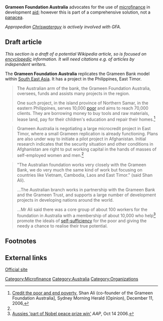 '''Grameen Foundation Australia''' advocates for the use of [[microfinance]] in development [[aid]]; however this is part of a comprehensive solution, not a [[panacea]].

''Appropedian [[User:Chriswaterguy|Chriswaterguy]] is actively involved with GFA.''

==Draft article==
''This section is a draft of a potential Wikipedia article, so is focused on [[Appropedia:Encyclopedic material|encyclopedic]] information. It will need citations e.g. of articles by independent writers.''

The '''Grameen Foundation Australia''' replicates the Grameen Bank model within [[South East Asia]]. It has a project in the Philippines, East Timor. 

<blockquote>
The Australian arm of the bank, the  Grameen Foundation Australia, oversees, funds and assists many projects in the region.

One such project, in the island province of Northern Samar, in the eastern Philippines, serves 10,000 [[poor]] and aims to reach 70,000 clients. They are borrowing money to buy tools and raw materials, lease land, pay for their children's education and repair their homes.<ref name = "SMH 2006">[http://www.smh.com.au/news/opinion/credit-the-poor-and-end-poverty/2006/12/10/1165685551913.html?page=fullpage#contentSwap1 Credit the poor and end poverty], Shan Ali (co-founder of the Grameen Foundation Australia], Sydney Morning Herald (Opinion), December 11, 2006,  </ref>
</blockquote>

<blockquote>
Grameen Australia is negotiating a large microcredit project in East Timor, where a small Grameen replication is already functioning. Plans are also under way to initiate a pilot project in Afghanistan. Initial research indicates that the security situation and other conditions in Afghanistan are right to put working capital in the hands of masses of self-employed women and men.<ref name = "SMH 2006"/>
</blockquote>

<blockquote>
"The Australian foundation works very closely with the Grameen Bank, we do very much the same kind of work but focusing on countries like Vietnam, Cambodia, Laos and East Timor." (said Shan Ali).

...The Australian branch works in partnership with the Grameen Bank and the Grameen Trust, and supports a large number of development projects in developing nations around the world.

...Mr Ali said there was a core group of about 100 workers for the foundation in Australia with a membership of about 10,000 who help<ref>[http://news.ninemsn.com.au/article.aspx?id=152527 Aussies 'part of Nobel peace prize win'] ''AAP'', Oct 14 2006.</ref> promote the ideals of [[self-sufficiency]] for the poor and giving the needy a chance to realise their true potential.
</blockquote>

==Footnotes==

<small><references/></small>


==External links==
[http://www.grameen.org.au Official site]

{{stub}}

[[Category:Microfinance]]
[[Category:Australia]]
[[Category:Organizations]]